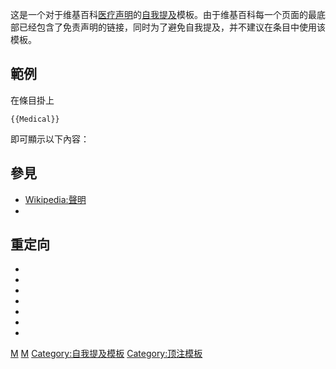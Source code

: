 <includeonly><!-- 在這裡加入模板的保護標識 --></includeonly><noinclude>{{Documentation subpage}}</noinclude>
<!-- 在本行下編輯模板說明 -->
这是一个对于维基百科[[维基百科:医学声明|医疗声明]]的[[维基百科:格式手冊/避免自我提及|自我提及]]模板。由于维基百科每一个页面的最底部已经包含了免责声明的链接，同时为了避免自我提及，并不建议在条目中使用该模板。

== 範例 ==
在條目掛上<syntaxhighlight lang="text">{{Medical}}</syntaxhighlight>即可顯示以下內容：
{{medical}}

== 參見 ==
*[[Template:Disclaimer-header|Wikipedia:聲明]]
*{{tl|Legal}}

== 重定向 ==
*{{tl|醫學聲明}}
*{{tl|醫學警告}}
*{{tl|醫療聲明}}
*{{tl|醫療警告}}
*{{tl|Ctm}}
*{{tl|Ctm small}}
*{{tl|Medical small}}

<includeonly>
<!-- 本行下加入模板的分類 -->
[[Category:頁面訊息模板|M]]
[[Category:維基百科免責聲明|M]]
[[Category:自我提及模板]]
[[Category:顶注模板]]
</includeonly>